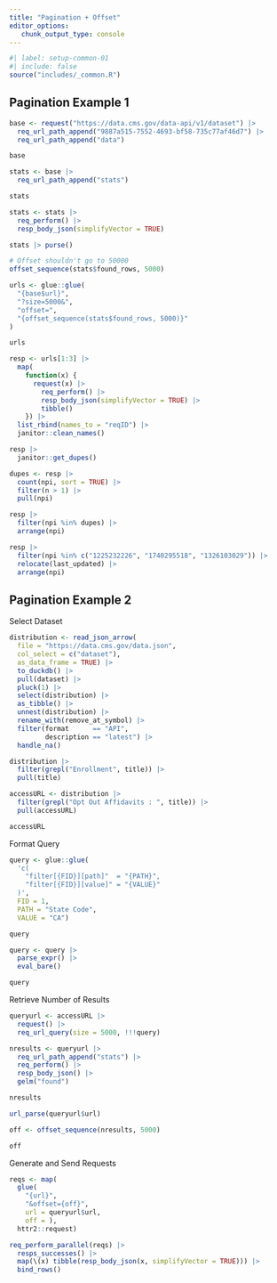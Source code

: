 ```yaml
---
title: "Pagination + Offset"
editor_options: 
   chunk_output_type: console
---
```


```r
#| label: setup-common-01
#| include: false
source("includes/_common.R")
```

## Pagination Example 1

```r
base <- request("https://data.cms.gov/data-api/v1/dataset") |> 
  req_url_path_append("9887a515-7552-4693-bf58-735c77af46d7") |> 
  req_url_path_append("data")

base

stats <- base |> 
  req_url_path_append("stats")

stats

stats <- stats |> 
  req_perform() |> 
  resp_body_json(simplifyVector = TRUE)

stats |> purse()

# Offset shouldn't go to 50000
offset_sequence(stats$found_rows, 5000)

urls <- glue::glue(
  "{base$url}",
  "?size=5000&",
  "offset=",
  "{offset_sequence(stats$found_rows, 5000)}"
)

urls

resp <- urls[1:3] |> 
  map(
    function(x) {
      request(x) |> 
        req_perform() |> 
        resp_body_json(simplifyVector = TRUE) |> 
        tibble()
    }) |> 
  list_rbind(names_to = "reqID") |> 
  janitor::clean_names()

resp |> 
  janitor::get_dupes()

dupes <- resp |> 
  count(npi, sort = TRUE) |> 
  filter(n > 1) |> 
  pull(npi)

resp |> 
  filter(npi %in% dupes) |> 
  arrange(npi)

resp |> 
  filter(npi %in% c("1225232226", "1740295518", "1326103029")) |> 
  relocate(last_updated) |> 
  arrange(npi)
```

## Pagination Example 2

Select Dataset

```r
distribution <- read_json_arrow(
  file = "https://data.cms.gov/data.json",
  col_select = c("dataset"),
  as_data_frame = TRUE) |> 
  to_duckdb() |> 
  pull(dataset) |> 
  pluck(1) |> 
  select(distribution) |> 
  as_tibble() |> 
  unnest(distribution) |> 
  rename_with(remove_at_symbol) |> 
  filter(format      == "API", 
         description == "latest") |> 
  handle_na()

distribution |> 
  filter(grepl("Enrollment", title)) |> 
  pull(title)

accessURL <- distribution |> 
  filter(grepl("Opt Out Affidavits : ", title)) |> 
  pull(accessURL)

accessURL
```

Format Query

```r
query <- glue::glue(
  'c(
    "filter[{FID}][path]"  = "{PATH}",
    "filter[{FID}][value]" = "{VALUE}"
  )', 
  FID = 1, 
  PATH = "State Code", 
  VALUE = "CA")

query

query <- query |> 
  parse_expr() |> 
  eval_bare()

query
```

Retrieve Number of Results

```r
queryurl <- accessURL |> 
  request() |> 
  req_url_query(size = 5000, !!!query)

nresults <- queryurl |> 
  req_url_path_append("stats") |> 
  req_perform() |> 
  resp_body_json() |> 
  gelm("found")

nresults

url_parse(queryurl$url)

off <- offset_sequence(nresults, 5000)

off
```

Generate and Send Requests

```r
reqs <- map(
  glue(
    "{url}", 
    "&offset={off}", 
    url = queryurl$url, 
    off = ), 
  httr2::request)

req_perform_parallel(reqs) |> 
  resps_successes() |> 
  map(\(x) tibble(resp_body_json(x, simplifyVector = TRUE))) |> 
  bind_rows()
```

